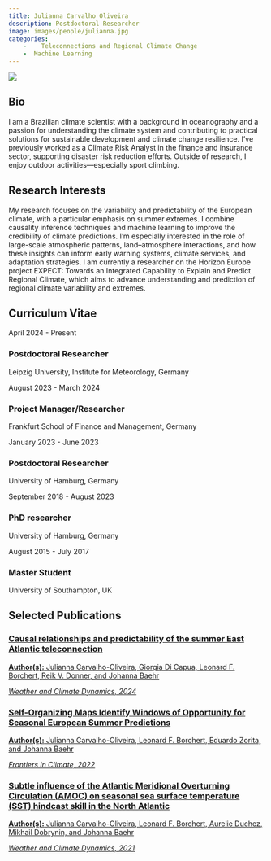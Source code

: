 ---
title: Julianna Carvalho Oliveira
description: Postdoctoral Researcher
image: images/people/julianna.jpg
categories:
    -	 Teleconnections and Regional Climate Change
    -  Machine Learning
---


<div class="profile-container">
<div class="profile-image-container">
<img src="/images/people/julianna.jpg" class="profile-image">
<div class="social-icons">
  <a href="mailto:julianna.carvalho_oliveira@uni-leipzig.de" target="_blank">
    <i class="fa-solid fa-envelope"></i>
  </a>

  <a href="https://www.linkedin.com/in/j-carvalho-oliveira/ " target="_blank">
    <i class="fa-brands fa-linkedin"></i>
  </a>
</div>
</div>

<div class="bio-content">

## Bio  

I am a Brazilian climate scientist with a background in oceanography and a passion for understanding the climate system and contributing to practical solutions for sustainable development and climate change resilience. I’ve previously worked as a Climate Risk Analyst in the finance and insurance sector, supporting disaster risk reduction efforts. Outside of research, I enjoy outdoor activities—especially sport climbing.

</div>
</div>

## Research Interests

My research focuses on the variability and predictability of the European climate, with a particular emphasis on summer extremes. I combine causality inference techniques and machine learning to improve the credibility of climate predictions. I'm especially interested in the role of large-scale atmospheric patterns, land–atmosphere interactions, and how these insights can inform early warning systems, climate services, and adaptation strategies. I am currently a researcher on the Horizon Europe project EXPECT: Towards an Integrated Capability to Explain and Predict Regional Climate, which aims to advance understanding and prediction of regional climate variability and extremes.

## Curriculum Vitae <span class="cv-toggle" data-bs-toggle="collapse" data-bs-target="#cv-timeline" aria-expanded="false"></span>

<div id="cv-timeline" class="collapse">
<div class="timeline">
<div class="timeline-item">
<div class="timeline-date">April 2024 - Present</div>
<div class="timeline-content">
<h3>Postdoctoral Researcher</h3>
<p>Leipzig University, Institute for Meteorology, Germany</p>
</div>
</div>

<div class="timeline-item">
<div class="timeline-date">August 2023 - March 2024</div>
<div class="timeline-content">
<h3>Project Manager/Researcher</h3>
<p>Frankfurt School of Finance and Management, Germany</p>
</div>
</div>

<div class="timeline-item">
<div class="timeline-date">January 2023 - June 2023</div>
<div class="timeline-content">
<h3>Postdoctoral Researcher</h3>
<p>University of Hamburg, Germany</p>
</div>
</div>

<div class="timeline-item">
<div class="timeline-date">September 2018 - August 2023</div>
<div class="timeline-content">
<h3>PhD researcher</h3>
<p>University of Hamburg, Germany</p>
</div>
</div>

<div class="timeline-item">
<div class="timeline-date">August 2015 - July 2017</div>
<div class="timeline-content">
<h3>Master Student</h3>
<p>University of Southampton, UK</p>
</div>
</div>

</div>
</div>


## Selected Publications


<div class="publications-grid">

<div class="publication-card">
<a href="https://wcd.copernicus.org/articles/5/1561/2024/wcd-5-1561-2024.html" target="_blank">
<h3>Causal relationships and predictability of the summer East Atlantic teleconnection
</h3>
<p><b>Author(s):</b> Julianna Carvalho-Oliveira, Giorgia Di Capua, Leonard F. Borchert, Reik V. Donner, and Johanna Baehr</p>
<p><i>Weather and Climate Dynamics, 2024</i></p>
</a>
</div>

<div class="publication-card">
<a href="https://www.frontiersin.org/journals/climate/articles/10.3389/fclim.2022.844634/full" target="_blank">
<h3>Self-Organizing Maps Identify Windows of Opportunity for Seasonal European Summer Predictions</h3>
<p><b>Author(s):</b> Julianna Carvalho-Oliveira,  Leonard F. Borchert, Eduardo Zorita, and Johanna Baehr</p>
<p><i>Frontiers in Climate, 2022</i></p>
</a>
</div>

<div class="publication-card">
<a href="https://wcd.copernicus.org/articles/2/739/2021/wcd-2-739-2021.html" target="_blank">
<h3>Subtle influence of the Atlantic Meridional Overturning Circulation (AMOC) on seasonal sea surface temperature (SST) hindcast skill in the North Atlantic</h3>
<p><b>Author(s):</b> Julianna Carvalho-Oliveira,  Leonard F. Borchert, Aurelie Duchez, Mikhail Dobrynin, and Johanna Baehr</p>
<p><i>Weather and Climate Dynamics, 2021</i></p>
</a>
</div>


</div>
